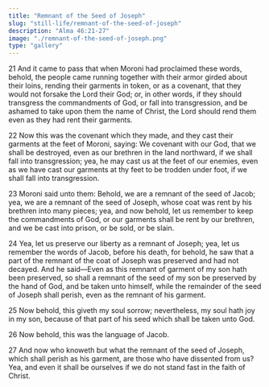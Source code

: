 ```yaml
---
title: "Remnant of the Seed of Joseph"
slug: "still-life/remnant-of-the-seed-of-joseph"
description: "Alma 46:21-27"
image: "./remnant-of-the-seed-of-joseph.png"
type: "gallery"
---
```


21 And it came to pass that when Moroni had proclaimed these words, behold, the people came running together with their armor girded about their loins, rending their garments in token, or as a covenant, that they would not forsake the Lord their God; or, in other words, if they should transgress the commandments of God, or fall into transgression, and be ashamed to take upon them the name of Christ, the Lord should rend them even as they had rent their garments.

22 Now this was the covenant which they made, and they cast their garments at the feet of Moroni, saying: We covenant with our God, that we shall be destroyed, even as our brethren in the land northward, if we shall fall into transgression; yea, he may cast us at the feet of our enemies, even as we have cast our garments at thy feet to be trodden under foot, if we shall fall into transgression.

23 Moroni said unto them: Behold, we are a remnant of the seed of Jacob; yea, we are a remnant of the seed of Joseph, whose coat was rent by his brethren into many pieces; yea, and now behold, let us remember to keep the commandments of God, or our garments shall be rent by our brethren, and we be cast into prison, or be sold, or be slain.

24 Yea, let us preserve our liberty as a remnant of Joseph; yea, let us remember the words of Jacob, before his death, for behold, he saw that a part of the remnant of the coat of Joseph was preserved and had not decayed. And he said—Even as this remnant of garment of my son hath been preserved, so shall a remnant of the seed of my son be preserved by the hand of God, and be taken unto himself, while the remainder of the seed of Joseph shall perish, even as the remnant of his garment.

25 Now behold, this giveth my soul sorrow; nevertheless, my soul hath joy in my son, because of that part of his seed which shall be taken unto God.

26 Now behold, this was the language of Jacob.

27 And now who knoweth but what the remnant of the seed of Joseph, which shall perish as his garment, are those who have dissented from us? Yea, and even it shall be ourselves if we do not stand fast in the faith of Christ.
